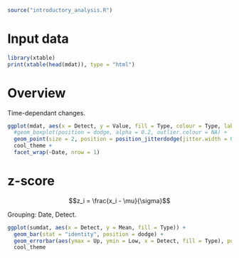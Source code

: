 ```r
source("introductory_analysis.R")
```

# Input data

```r
library(xtable)
print(xtable(head(mdat)), type = "html")
```

# Overview

Time-dependant changes.

```r
ggplot(mdat, aes(x = Detect, y = Value, fill = Type, colour = Type, label = Date)) +
  #geom_boxplot(position = dodge, alpha = 0.2, outlier.colour = NA) + 
  geom_point(size = 2, position = position_jitterdodge(jitter.width = 0.6, dodge.width = 0.9)) +
  cool_theme +
  facet_wrap(~Date, nrow = 1)
```

# z-score

$$z_i = \frac{x_i - \mu}{\sigma}$$

Grouping: Date, Detect.

```r
ggplot(sumdat, aes(x = Detect, y = Mean, fill = Type)) +
  geom_bar(stat = "identity", position = dodge) + 
  geom_errorbar(aes(ymax = Up, ymin = Low, x = Detect, fill = Type), position=dodge, width=0.25) + 
  cool_theme
```


